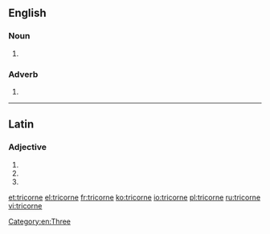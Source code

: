 ==English==

===Noun===
{{en-noun|?}}

# {{alternative spelling of|tricorn|lang=en}}

===Adverb===
{{head|en|adverb}}

# {{alternative spelling of|tricorn|lang=en}}

[[Category:en:Three]]

----

==Latin==

===Adjective===
{{la-adj-form|tricorne}}

# {{inflection of|tricornis||nom|n|s|lang=la}}
# {{inflection of|tricornis||acc|n|s|lang=la}}
# {{inflection of|tricornis||voc|n|s|lang=la}}

[[et:tricorne]]
[[el:tricorne]]
[[fr:tricorne]]
[[ko:tricorne]]
[[io:tricorne]]
[[pl:tricorne]]
[[ru:tricorne]]
[[vi:tricorne]]